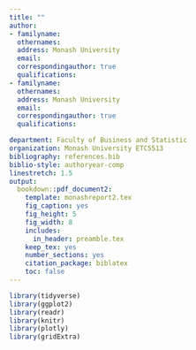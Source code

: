 ```yaml
---
title: ""
author:
- familyname: 
  othernames: 
  address: Monash University
  email: 
  correspondingauthor: true
  qualifications:  
- familyname: 
  othernames: 
  address: Monash University
  email: 
  correspondingauthor: true
  qualifications: 

department: Faculty of Business and Statistic
organization: Monash University ETC5513 
bibliography: references.bib
biblio-style: authoryear-comp
linestretch: 1.5
output:
  bookdown::pdf_document2:
    template: monashreport2.tex
    fig_caption: yes
    fig_height: 5
    fig_width: 8
    includes:
      in_header: preamble.tex
    keep_tex: yes
    number_sections: yes
    citation_package: biblatex
    toc: false
---
```

```r
library(tidyverse)
library(ggplot2)
library(readr)
library(knitr)
library(plotly)
library(gridExtra)
```



